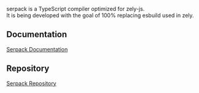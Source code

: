 serpack is a TypeScript compiler optimized for zely-js.  
It is being developed with the goal of 100% replacing esbuild used in zely.

## Documentation

[Serpack Documentation](/serpack)

## Repository

[Serpack Repository](https://github.com/zely-js/serpack)
